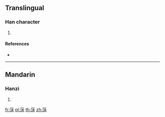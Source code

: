 {{character info/new}}
==Translingual==

===Han character===
{{Han char|rn=140|rad=艸|as=07|sn=13|four=44394|canj=TED}}

# {{defn|Han|sort=艸07}}

====References====
* {{Han ref|kx=1036.401|dkj=31127|hdz=53224.060|uh=83AF|ud=33711|bh=D771|bd=55153}}

----

==Mandarin==

===Hanzi===
{{cmn-hanzi|pin=[[mù]] ([[mu4]])|wg=mu<sup>4</sup>}}

# {{defn|lang=cmn|sort=艸07}}

[[fr:莯]]
[[pl:莯]]
[[th:莯]]
[[zh:莯]]